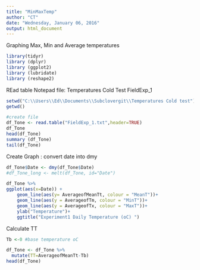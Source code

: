 ```yaml
---
title: "MinMaxTemp"
author: "CT"
date: "Wednesday, January 06, 2016"
output: html_document
---
```


Graphing Max, Min and Average temperatures 

```r

library(tidyr)
library (dplyr)
library (ggplot2)
library (lubridate)
library (reshape2)
```

REad table Notepad file: Temperatures Cold Test FieldExp_1

```r

setwd("C:\\Users\\Ed\\Documents\\Subclovergit\\Temperatures Cold test")
getwd()

#create file
df_Tone <- read.table("FieldExp_1.txt",header=TRUE)
df_Tone
head(df_Tone)
summary (df_Tone)
tail(df_Tone)
```

Create Graph : convert date into dmy


```r

df_Tone$Date <- dmy(df_Tone$Date)
#df_Tone_long <- melt(df_Tone, id="Date")

df_Tone %>%
ggplot(aes(x=Date)) +
    geom_line(aes(y= AverageofMeanTt, colour = "MeanT"))+
    geom_line(aes(y = AverageofTm, colour = "MinT"))+
    geom_line(aes(y = AverageofTx, colour = "MaxT"))+
    ylab("Temperature")+
    ggtitle("Experiment1 Daily Temperature (oC) ")

```
Calculate TT

```r

Tb <-0 #base temperature oC 

df_Tone <- df_Tone %>%
  mutate(TT=AverageofMeanTt-Tb)
head(df_Tone)
```

